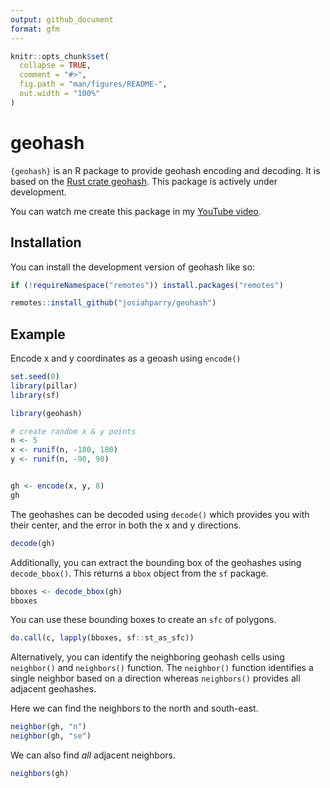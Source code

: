 ```yaml
---
output: github_document
format: gfm
---
```


<!-- README.md is generated from README.Rmd. Please edit that file -->

```r
knitr::opts_chunk$set(
  collapse = TRUE,
  comment = "#>",
  fig.path = "man/figures/README-",
  out.width = "100%"
)
```

# geohash

<!-- badges: start -->
<!-- badges: end -->

`{geohash}` is an R package to provide geohash encoding and decoding. It is based on the [Rust crate geohash](https://docs.rs/geohash). This package is actively under development.

You can watch me create this package in my [YouTube video](https://youtu.be/yaxfqpECIZ0).

## Installation

You can install the development version of geohash like so:

``` r
if (!requireNamespace("remotes")) install.packages("remotes")

remotes::install_github("josiahparry/geohash")
```

## Example

Encode x and y coordinates as a geoash using `encode()` 

```r
set.seed(0)
library(pillar)
library(sf)
```

```r
library(geohash)

# create random x & y points
n <- 5
x <- runif(n, -180, 180)
y <- runif(n, -90, 90)


gh <- encode(x, y, 8)
gh
```

The geohashes can be decoded using `decode()` which provides you with their center, and the error in both the x and y directions. 

```r
decode(gh)
```

Additionally, you can extract the bounding box of the geohashes using `decode_bbox()`. This returns a `bbox` object from the `sf` package. 


```r
bboxes <- decode_bbox(gh) 
bboxes
```

You can use these bounding boxes to create an `sfc` of polygons. 

```r
do.call(c, lapply(bboxes, sf::st_as_sfc))
```

Alternatively, you can identify the neighboring geohash cells using `neighbor()` and `neighbors()` function. The `neighbor()` function identifies a single neighbor based on a direction whereas `neighbors()` provides all adjacent geohashes. 

Here we can find the neighbors to the north and south-east.

```r
neighbor(gh, "n")
neighbor(gh, "se")
```

We can also find _all_ adjacent neighbors.


```r
neighbors(gh)
```
